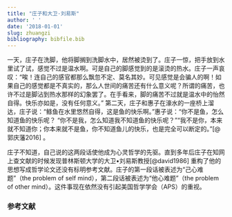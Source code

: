 ```yaml
---
title: "庄子和大卫·刘易斯"
author: ' '
date: '2018-01-01'
slug: zhuangzi 
bibliography: bibfile.bib
---
```


一天，庄子在洗脚，他将脚搁到洗脚水中，居然被烫到了。庄子一惊，把手放到水里试了试，感觉不过是温水啊。可是自己的脚感觉到的是滚烫的热水。庄子一声哀叹：“唉！连自己的感官都那么飘忽不定、莫名其妙。可见感觉是会骗人的啊！如果自己的感觉都是不真实的，那么人世间的痛苦还有什么意义呢？所谓的痛苦，也许不过是脚沾到热水那样的幻象罢了。在手看来，脚的痛苦不过就是温水中的怡然自得。快乐亦如是，没有任何意义。”
第二天，庄子和惠子在濠水的一座桥上溜达，庄子说：“鲦鱼在水里悠然自得，这是鱼的快乐啊。”惠子说：“你不是鱼，怎么知道鱼的快乐呢？ “你不是我，怎么知道我不知道鱼的快乐呢？”“我不是你，本来就不知道你；你本来就不是鱼，你不知道鱼儿的快乐，也是完全可以断定的。”[@郭庆藩2016] 。

庄子不知道，自己说的这两段话使他成为心灵哲学的先驱。直到多年后庄子在知网上查文献的时候发现普林斯顿大学的大卫•刘易斯教授[@david1986] 重构了他的思想写成哲学论文还没有标明参考文献。庄子的第一段话被表述为“己心难题”（the problem of self mind），第二段话被表述为“他心难题”（the problem of other mind）。这件事现在依然没有引起美国哲学学会（APS）的重视。


### 参考文献
